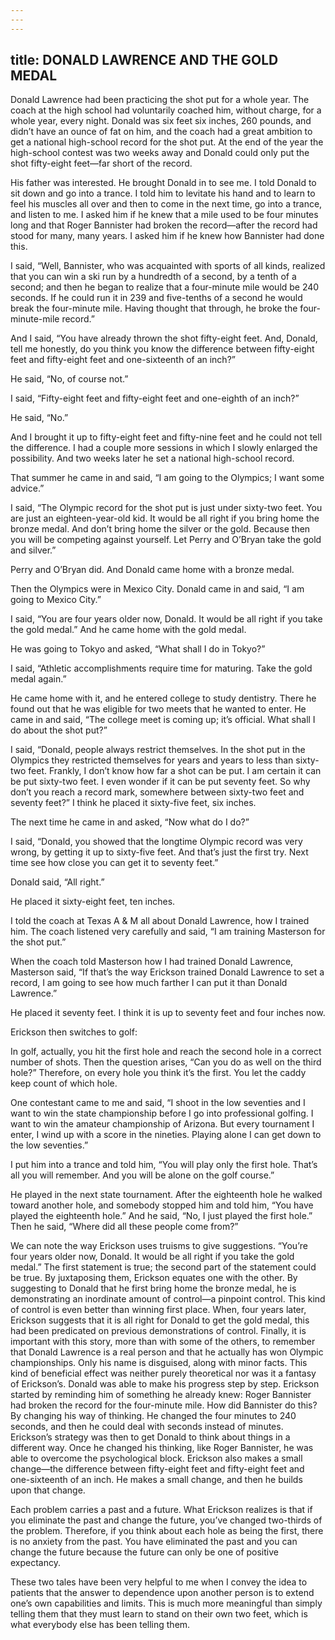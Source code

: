 ```yaml
---
---
---
```

title: DONALD LAWRENCE AND THE GOLD MEDAL
---




Donald Lawrence had been practicing the shot put for a whole year. The coach at the high school had voluntarily coached him, without charge, for a whole year, every night. Donald was six feet six inches, 260 pounds, and didn’t have an ounce of fat on him, and the coach had a great ambition to get a national high-school record for the shot put. At the end of the year the high-school contest was two weeks away and Donald could only put the shot fifty-eight feet—far short of the record.

His father was interested. He brought Donald in to see me. I told Donald to sit down and go into a trance. I told him to levitate his hand and to learn to feel his muscles all over and then to come in the next time, go into a trance, and listen to me. I asked him if he knew that a mile used to be four minutes long and that Roger Bannister had broken the record—after the record had stood for many, many years. I asked him if he knew how Bannister had done this.

I said, “Well, Bannister, who was acquainted with sports of all kinds, realized that you can win a ski run by a hundredth of a second, by a tenth of a second; and then he began to realize that a four-minute mile would be 240 seconds. If he could run it in 239 and five-tenths of a second he would break the four-minute mile. Having thought that through, he broke the four-minute-mile record.”

And I said, “You have already thrown the shot fifty-eight feet. And, Donald, tell me honestly, do you think you know the difference between fifty-eight feet and fifty-eight feet and one-sixteenth of an inch?”

He said, “No, of course not.”

I said, “Fifty-eight feet and fifty-eight feet and one-eighth of an inch?”

He said, “No.”

And I brought it up to fifty-eight feet and fifty-nine feet and he could not tell the difference. I had a couple more sessions in which I slowly enlarged the possibility. And two weeks later he set a national high-school record.

That summer he came in and said, “I am going to the Olympics; I want some advice.”

I said, “The Olympic record for the shot put is just under sixty-two feet. You are just an eighteen-year-old kid. It would be all right if you bring home the bronze medal. And don’t bring home the silver or the gold. Because then you will be competing against yourself. Let Perry and O’Bryan take the gold and silver.”

Perry and O’Bryan did. And Donald came home with a bronze medal.

Then the Olympics were in Mexico City. Donald came in and said, “I am going to Mexico City.”

I said, “You are four years older now, Donald. It would be all right if you take the gold medal.” And he came home with the gold medal.

He was going to Tokyo and asked, “What shall I do in Tokyo?”

I said, “Athletic accomplishments require time for maturing. Take the gold medal again.”

He came home with it, and he entered college to study dentistry. There he found out that he was eligible for two meets that he wanted to enter. He came in and said, “The college meet is coming up; it’s official. What shall I do about the shot put?”

I said, “Donald, people always restrict themselves. In the shot put in the Olympics they restricted themselves for years and years to less than sixty-two feet. Frankly, I don’t know how far a shot can be put. I am certain it can be put sixty-two feet. I even wonder if it can be put seventy feet. So why don’t you reach a record mark, somewhere between sixty-two feet and seventy feet?” I think he placed it sixty-five feet, six inches.

The next time he came in and asked, “Now what do I do?”

I said, “Donald, you showed that the longtime Olympic record was very wrong, by getting it up to sixty-five feet. And that’s just the first try. Next time see how close you can get it to seventy feet.”

Donald said, “All right.”

He placed it sixty-eight feet, ten inches.

I told the coach at Texas A & M all about Donald Lawrence, how I trained him. The coach listened very carefully and said, “I am training Masterson for the shot put.”

When the coach told Masterson how I had trained Donald Lawrence, Masterson said, “If that’s the way Erickson trained Donald Lawrence to set a record, I am going to see how much farther I can put it than Donald Lawrence.”

He placed it seventy feet. I think it is up to seventy feet and four inches now.




Erickson then switches to golf:




In golf, actually, you hit the first hole and reach the second hole in a correct number of shots. Then the question arises, “Can you do as well on the third hole?” Therefore, on every hole you think it’s the first. You let the caddy keep count of which hole.

One contestant came to me and said, “I shoot in the low seventies and I want to win the state championship before I go into professional golfing. I want to win the amateur championship of Arizona. But every tournament I enter, I wind up with a score in the nineties. Playing alone I can get down to the low seventies.”

I put him into a trance and told him, “You will play only the first hole. That’s all you will remember. And you will be alone on the golf course.”

He played in the next state tournament. After the eighteenth hole he walked toward another hole, and somebody stopped him and told him, “You have played the eighteenth hole.” And he said, “No, I just played the first hole.” Then he said, “Where did all these people come from?”




We can note the way Erickson uses truisms to give suggestions. “You’re four years older now, Donald. It would be all right if you take the gold medal.” The first statement is true; the second part of the statement could be true. By juxtaposing them, Erickson equates one with the other. By suggesting to Donald that he first bring home the bronze medal, he is demonstrating an inordinate amount of control—a pinpoint control. This kind of control is even better than winning first place. When, four years later, Erickson suggests that it is all right for Donald to get the gold medal, this had been predicated on previous demonstrations of control. Finally, it is important with this story, more than with some of the others, to remember that Donald Lawrence is a real person and that he actually has won Olympic championships. Only his name is disguised, along with minor facts. This kind of beneficial effect was neither purely theoretical nor was it a fantasy of Erickson’s. Donald was able to make his progress step by step. Erickson started by reminding him of something he already knew: Roger Bannister had broken the record for the four-minute mile. How did Bannister do this? By changing his way of thinking. He changed the four minutes to 240 seconds, and then he could deal with seconds instead of minutes. Erickson’s strategy was then to get Donald to think about things in a different way. Once he changed his thinking, like Roger Bannister, he was able to overcome the psychological block. Erickson also makes a small change—the difference between fifty-eight feet and fifty-eight feet and one-sixteenth of an inch. He makes a small change, and then he builds upon that change.

Each problem carries a past and a future. What Erickson realizes is that if you eliminate the past and change the future, you’ve changed two-thirds of the problem. Therefore, if you think about each hole as being the first, there is no anxiety from the past. You have eliminated the past and you can change the future because the future can only be one of positive expectancy.

These two tales have been very helpful to me when I convey the idea to patients that the answer to dependence upon another person is to extend one’s own capabilities and limits. This is much more meaningful than simply telling them that they must learn to stand on their own two feet, which is what everybody else has been telling them.